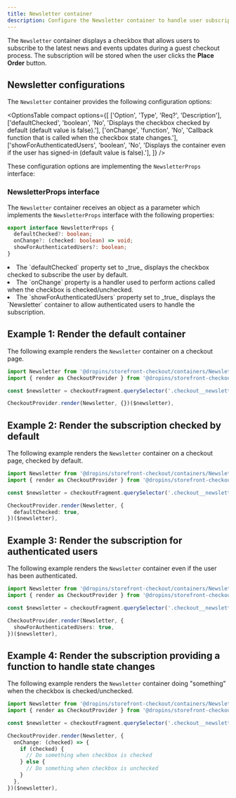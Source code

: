 ```yaml
---
title: Newsletter container
description: Configure the Newsletter container to handle user subscriptions to the latest news and events updates.
---
```



The `Newsletter` container displays a checkbox that allows users to subscribe to the latest news and events updates during a guest checkout process. The subscription will be stored when the user clicks the **Place Order** button.

## Newsletter configurations

The `Newsletter` container provides the following configuration options:

<OptionsTable
  compact
  options={[
    ['Option', 'Type', 'Req?', 'Description'],
    ['defaultChecked', 'boolean', 'No', 'Displays the checkbox checked by default (default value is false).'],
    ['onChange', 'function', 'No', 'Callback function that is called when the checkbox state changes.'],
    ['showForAuthenticatedUsers', 'boolean', 'No', 'Displays the container even if the user has signed-in (default value is false).'],
  ]}
/>

These configuration options are implementing the `NewsletterProps` interface:

### NewsletterProps interface

The `Newsletter` container receives an object as a parameter which implements the `NewsletterProps` interface with the following properties:

```ts
export interface NewsletterProps {
  defaultChecked?: boolean;
  onChange?: (checked: boolean) => void;
  showForAuthenticatedUsers?: boolean;
}
```

<li>The `defaultChecked` property set to _true_ displays the checkbox checked to subscribe the user by default.</li>

<li>The `onChange` property is a handler used to perform actions called when the checkbox is checked/unchecked.</li>

<li>The `showForAuthenticatedUsers` property set to _true_ displays the `Newsletter` container to allow authenticated users to handle the subscription.</li>

## Example 1: Render the default container

The following example renders the `Newsletter` container on a checkout page.

```ts
import Newsletter from '@dropins/storefront-checkout/containers/Newsletter.js';
import { render as CheckoutProvider } from '@dropins/storefront-checkout/render.js';

const $newsletter = checkoutFragment.querySelector('.checkout__newsletter');

CheckoutProvider.render(Newsletter, {})($newsletter),
```

## Example 2: Render the subscription checked by default

The following example renders the `Newsletter` container on a checkout page, checked by default.

```ts
import Newsletter from '@dropins/storefront-checkout/containers/Newsletter.js';
import { render as CheckoutProvider } from '@dropins/storefront-checkout/render.js';

const $newsletter = checkoutFragment.querySelector('.checkout__newsletter');

CheckoutProvider.render(Newsletter, {
  defaultChecked: true,
})($newsletter),
```

## Example 3: Render the subscription for authenticated users

The following example renders the `Newsletter` container even if the user has been authenticated.

```ts
import Newsletter from '@dropins/storefront-checkout/containers/Newsletter.js';
import { render as CheckoutProvider } from '@dropins/storefront-checkout/render.js';

const $newsletter = checkoutFragment.querySelector('.checkout__newsletter');

CheckoutProvider.render(Newsletter, {
  showForAuthenticatedUsers: true,
})($newsletter),
```

## Example 4: Render the subscription providing a function to handle state changes

The following example renders the `Newsletter` container doing "something" when the checkbox is checked/unchecked.

```ts
import Newsletter from '@dropins/storefront-checkout/containers/Newsletter.js';
import { render as CheckoutProvider } from '@dropins/storefront-checkout/render.js';

const $newsletter = checkoutFragment.querySelector('.checkout__newsletter');

CheckoutProvider.render(Newsletter, {
  onChange: (checked) => {
    if (checked) {
      // Do something when checkbox is checked
    } else {
      // Do something when checkbox is unchecked
    }
  },
})($newsletter),
```
